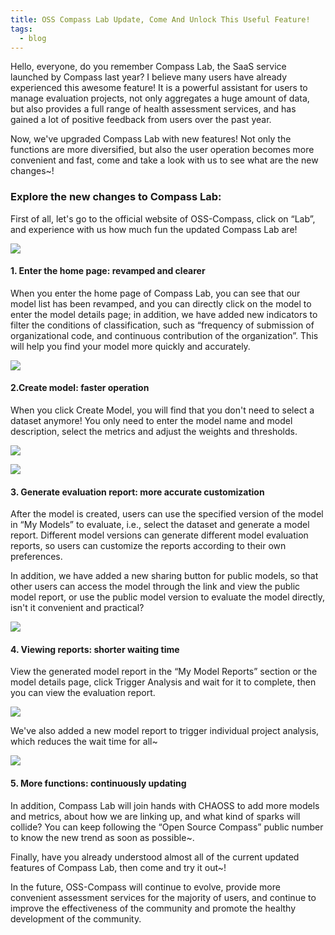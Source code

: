 ```yaml
---
title: OSS Compass Lab Update, Come And Unlock This Useful Feature!
tags:
  - blog
---
```


Hello, everyone, do you remember Compass Lab, the SaaS service launched by Compass last year? I believe many users have already experienced this awesome feature! It is a powerful assistant for users to manage evaluation projects, not only aggregates a huge amount of data, but also provides a full range of health assessment services, and has gained a lot of positive feedback from users over the past year.

<!--truncate-->

Now, we've upgraded Compass Lab with new features! Not only the functions are more diversified, but also the user operation becomes more convenient and fast, come and take a look with us to see what are the new changes~!

### **Explore the new changes to Compass Lab:**

First of all, let's go to the official website of OSS-Compass, click on “Lab”, and experience with us how much fun the updated Compass Lab are!

![](media/3.png)

#### **1. Enter the home page: revamped and clearer**

When you enter the home page of Compass Lab, you can see that our model list has been revamped, and you can directly click on the model to enter the model details page; in addition, we have added new indicators to filter the conditions of classification, such as “frequency of submission of organizational code, and continuous contribution of the organization”. This will help you find your model more quickly and accurately.

![](media/4.png)

#### **2.Create model: faster operation**

When you click Create Model, you will find that you don't need to select a dataset anymore! You only need to enter the model name and model description, select the metrics and adjust the weights and thresholds.

![](media/5.png)

![](media/6.png)

#### **3. Generate evaluation report: more accurate customization**

After the model is created, users can use the specified version of the model in “My Models” to evaluate, i.e., select the dataset and generate a model report. Different model versions can generate different model evaluation reports, so users can customize the reports according to their own preferences.

In addition, we have added a new sharing button for public models, so that other users can access the model through the link and view the public model report, or use the public model version to evaluate the model directly, isn't it convenient and practical?

![](media/7.png)

#### **4. Viewing reports: shorter waiting time**

View the generated model report in the “My Model Reports” section or the model details page, click Trigger Analysis and wait for it to complete, then you can view the evaluation report.

![](media/8.png)

We've also added a new model report to trigger individual project analysis, which reduces the wait time for all~

![](media/9.png)

#### **5. More functions: continuously updating**

In addition, Compass Lab will join hands with CHAOSS to add more models and metrics, about how we are linking up, and what kind of sparks will collide? You can keep following the “Open Source Compass” public number to know the new trend as soon as possible~.

Finally, have you already understood almost all of the current updated features of Compass Lab, then come and try it out~!

In the future, OSS-Compass will continue to evolve, provide more convenient assessment services for the majority of users, and continue to improve the effectiveness of the community and promote the healthy development of the community.
